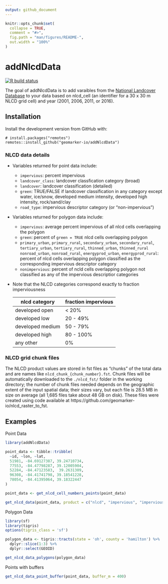 ```yaml
---
output: github_document
---
```


<!-- README.md is generated from README.Rmd. Please edit that file -->

```r
knitr::opts_chunk$set(
  collapse = TRUE,
  comment = "#>",
  fig.path = "man/figures/README-",
  out.width = "100%"
)
```

# addNlcdData 

<!-- badges: start -->
[![R build status](https://github.com/geomarker-io/addNlcdData/workflows/R-CMD-check/badge.svg)](https://github.com/geomarker-io/addNlcdData/actions)
<!-- badges: end -->

The goal of addNlcdData is to add varaibles from the [National Landcover Database](https://www.mrlc.gov/) to your data based on nlcd_cell (an identifier for a 30 x 30 m NLCD grid cell) and year (2001, 2006, 2011, or 2016).

## Installation

Install the development version from GitHub with:

```
# install.packages("remotes")
remotes::install_github("geomarker-io/addNlcdData")
```

### NLCD data details


- Variables returned for point data include:
    - `impervious`: percent impervious
    - `landcover_class`: landcover classfication category (broad)
    - `landcover`: landcover classification (detailed)
    - `green`: TRUE/FALSE if landcover classification in any category except water, ice/snow, developed medium intensity, developed high intensity, rock/sand/clay
    - `road_type`: impervious descriptor category (or "non-impervious")
    
- Variables returned for polygon data include:
    - `impervious`: average percent impervious of all nlcd cells overlapping the polygon
    - `green`: percent of `green = TRUE` nlcd cells overlapping polygon
    - `primary_urban`, `primary_rural`, `secondary_urban`, `secondary_rural`, `tertiary_urban`, `tertiary_rural`, `thinned_urban`, `thinned_rural` `nonroad_urban`, `nonroad_rural`, `energyprod_urban`, `energyprod_rural`: percent of nlcd cells overlapping polygon classified as the corresponding impervious descriptor category 
    - `nonimpervious`: percent of ncld cells overlapping polygon not classified as any of the impervious descriptior categories 

- Note that the NLCD categories correspond exactly to fraction imperviousness

    nlcd category | fraction impervious
    --------------|--------------------
    developed open | < 20%
    developed low | 20 - 49%
    developed medium | 50 - 79%
    developed high | 80 - 100%
    any other | 0%

### NLCD grid chunk files

The NLCD product values are stored in fst files as "chunks" of the total data and are names like `nlcd_chunk_{chunk_number}.fst`. Chunk files will be automatically downloaded to the `./nlcd_fst/` folder in the working directory; the number of chunk files needed depends on the geographic extent of the input spatial data; their sizes vary, but each file is 28.5 MB in size on average (all 1,685 files take about 48 GB on disk). These files were created using code available at https://github.com/geomarker-io/nlcd_raster_to_fst.

## Examples

Point Data

```r
library(addNlcdData)

point_data <- tibble::tribble(
  ~id, ~lon, ~lat,
  51981, -84.69127387, 39.24710734,
  77553, -84.47798287, 39.12005904,
  52284, -84.47123583,  39.2631309,
  96308, -84.41741798, 39.18541228,
  78054, -84.41395064, 39.18322447
)

point_data <- get_nlcd_cell_numbers_points(point_data)

get_nlcd_data(point_data, product = c("nlcd", "impervious", "imperviousdescriptor"), year = 2016)
```

Polygon Data

```r
library(sf)
library(tigris)
options(tigris_class = 'sf')

polygon_data <- tigris::tracts(state = 'oh', county = 'hamilton') %>% 
  dplyr::slice(1:3) %>% 
  dplyr::select(GEOID)

get_nlcd_data_polygons(polygon_data)
```

Points with buffers

```r
get_nlcd_data_point_buffer(point_data, buffer_m = 400)
```


